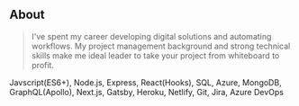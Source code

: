 ## About

> I've spent my career developing digital solutions and automating workflows. My project management background and strong technical skills make me ideal leader to take your project from whiteboard to profit.

Javscript(ES6+), Node.js, Express, React(Hooks), SQL, Azure, MongoDB, GraphQL(Apollo), Next.js, Gatsby, Heroku, Netlify, Git, Jira, Azure DevOps
